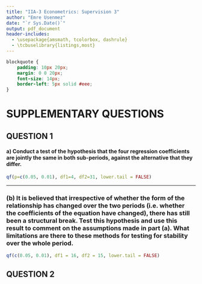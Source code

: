 ```yaml
---
title: "IIA-3 Econometrics: Supervision 3"
author: "Emre Usenmez"
date: "`r Sys.Date()`"
output: pdf_document
header-includes: 
  - \usepackage{amsmath, tcolorbox, dashrule}
  - \tcbuselibrary{listings,most}
---
```


<!-- This comment will not be displayed in the output. Below change to CSS style is to ensure the blocktexts are in the same form size as the rest of the text.-->

```css
blockquote {
    padding: 10px 20px;
    margin: 0 0 20px;
    font-size: 14px;
    border-left: 5px solid #eee;
}
```


# SUPPLEMENTARY QUESTIONS

\bigskip\bigskip

## QUESTION 1

\textbf{In a study of the Cobb-Douglass production function, a researcher suspects that the parameters are subject to change over time. Data on output, $Y$, labor input, $X_1$, and capital stock, $X_2$, are available for years 1929 to 1967. $T$ represents the time trend. The results obtained are as follows (t-values in parantheses):}

\begin{alignat*}{6}
\text{Full Sample:  } \ \ \widehat{log Y} & {}={} && -3.02 {}+{} && 1.34 \ logX_1 {}+{} && 0.29 \ logX_2 {}+{} && 0.0052 \ T \\
 & && (-6.65) && (14.68) && (4.89) && (2.34) \\
 & && && R^2 = 0.99535 && &&\hat{\sigma} = 0.03274 \\
\text{1929-48:  } \ \ \widehat{log Y} & {}={} && -3.22 {}+{} && 1.36 \ logX_1 {}+{} && 0.32 \ logX_2 {}+{} && 0.0051 \ T \\
 & && (-4.63) && (4.95) && (1.36) && (1.40) \\
 & && && R^2 = 0.97853 && && \hat{\sigma} = 0.04449 \\
\text{1949-67:  } \ \ \widehat{log Y} & {}={} && -1.56 {}+{} && 1.02 \ logX_1 {}+{} && 0.33 \ logX_2 {}+{} && 0.0095 \ T \\
 & && (-2.21) && (7.58) && (2.33) && (1.85) \\
 & && && R^2 = 0.99565 && && \hat{\sigma} = 0.0135 \\
\end{alignat*}

#### a) Conduct a test of the hypothesis that the four regression coefficients are jointly the same in both sub-periods, against the alternative that they differ.
\begin{description}
\item[Answer:] 

This question is effectively testing if there is a structural break from the start of 1949 which may be caused by different intercept, different slope coefficient, or both. Suppose the coefficients of the full sample regression are $\beta$s, and coefficients of the 1929-48 regression are $\psi$s, and coefficients of the 1949-67 are $\gamma$s. Our hypothesis is therefore:
\[
\mathbb{H}_0: (\psi_0=\gamma_0) \cap (\psi_1=\gamma_1) \cap (\psi_2=\gamma_2) \cap (\psi_3=\gamma_3) 
\]
We can test this in two ways. First is to reparameterize the model and then run an $F$-test, and the second is to run a Chow test.

\underline{First Approach:}

We can create a new coefficient $\delta = \psi-\gamma$ whereby our model becomes: $\widehat{logY}=\delta_0 + \delta_1 \ log X_1 + \delta_2 \ log X_2 + \delta_3 T + \varepsilon$ for which the hypothesis becomes:
\[
\mathbb{H}_0: (\delta_0=0) \cap (\delta_1=0) \cap (\delta_2=0) \cap (\delta_3=0)
\]
We would then use the $F$-test for this join hypothesis.

\underline{Second Approach:}

An alternative appraoch is to use \textit{Chow Test}.\footnote{Chow, C Gregory (1960) \textit{Tests of Equality Between Sets of Coefficients in Two Linear Regressions}, Econometrica, 28(3) 591:605} This test assumes that:
\begin{itemize}
  \item The error terms in the subperiod regressions are normally distributed with the same, i.e. homoskedastic, variance $\sigma^2$. That is, $u_{1929-48t} \sim N(0,\sigma^2)$ and $u_{1949-67t} \sim N(0,\sigma^2)$.
  \item The two error terms $u_{1929-48t}$ and $u_{1949-67t}$ are independently distributed.
\end{itemize}

The Chow test is an $F$-ratio which means we will need the $RSS$ of both unrestricted and restricted models. Here, \textit{the full sample model is the restricted model} since that is the model we have by imposing the restrictions that all $\psi_j=\gamma_j$ for $j=0,\dots,3$. The $RSS$ of the unrestricted model, on the other hand - and this is a key insight - is the combination of the two sub-sample $RSS$s.

\begin{tcolorbox}[breakable, title=Why $RSS$ and not $R^2$ form of $F$-Test, skin=enhancedlast]
Note that the Chow test uses $RSS$ and that there is no simple $R^2$ form of the $F$-test if separate regressions have been estimated for each group. This is because the $TSS$s are not the same as $\bar{Y}$ is not the same in both samples.
\end{tcolorbox}

The steps to carry out a Chow test is as follows:
\begin{enumerate}
  \item Obtain the restricted model's residual sum of squares, $RSS_R$, by estimating the regression for the full sample model with $(n-k-1)$ degrees of freedom, where $n=n_1+n_2$ with $n_1$ being the sample size of the first sub-sample, and $n_2$ being he sample size of the second sub-sample, and where $k$ is the number of regressors in that model.
  \item Estimate the first sub-sample model to obtain its residual sum of squares, $RSS_1$ with $n_1-k-1$ degrees of freedom.
  \item Do the same for the second sub-sample model to obtain $RSS_2$ with $n_2-k-1$ degrees of freedom.
  \item Add the two $RSS$s to compute the unrestricted model's residual sum of squares: $RSS_{UR}=RSS_1+RSS_2$.
  \item Compute the $F$-ratio:
  \[
  F = \frac{\dfrac{RSS_R-RSS_{UR}}{k+1}}{\dfrac{RSS_{UR}}{n-2(k+1)}}
  \]
  \item Compare the $F$-ratio to the critical $F$ value with \big( $(k+1),n-2(k+1)$ \big) degrees of freedom and fail to reject the null hypothesis of \textit{parameter stability}, i.e. no structural change, if $F$-ratio does not exceed the critical value at the chosen significance level.
\end{enumerate}

Accordingly, we first need to calculate the $RSS$s. For that, recall that $RSS = \hat{\sigma}^2(n-k-1)$ where $n=39, n_1=20, n_2=19$ because the dates are inclusive. Therefore:

\begin{align*}
RSS_R 
  &= 0.03274^2\times 35 
  &= 0.03751677 \\
RSS_UR 
  &= RSS_1 + RSS_2 \\ 
  &= 0.04449^2\times 16 + 0.0135^2\times 15 \\
  &= 0.03440351
\end{align*}

With these we can now calculate our $F$-ratio:
\[
F = \frac{\dfrac{0.03751677-0.04304995}{4}}{\dfrac{RSS_{UR}}{n-2(k+1)}} = \frac{\dfrac{0.03751677 - 0.03440351}{4}}{\dfrac{0.03440351}{31}} = 0.7013157
\]

The F-statistic for $\alpha=0.05$ is $2.678667$ and for $\alpha=0.01$ is $3.992811$, and thus we fail to reject the null hypothesis of parameter stability at either of the $\psi$ values.
\end{description}

```r
qf(p=c(0.05, 0.01), df1=4, df2=31, lower.tail = FALSE)
```


\begin{tcolorbox}[breakable, title=Why $RSS$ equals $\hat{\sigma}^2(n-k-1)$?, skin=enhancedlast]
Consider how we estimate the error variance, $\sigma^2$. First notice that $\sigma^2=\mathbb{E}(u^2)$, so an unbiased estimator of $\sigma^2$ is $\frac{1}{n}\sum_{i=1}^nu_i^2$. However, since we do not observe the errors $u_i$ this is not a true estimator. What we have, though, is the estimates of the errors $u_i$ which are the OLS residuals $\hat{u}_i$. If we replace the errors with the OLS residuals then we have
\[
\sigma^2 = \frac{\sum_{i=1}^nu_i^2}{n} = \frac{RSS}{n}
\]
which is a true estimator because it gives a computable rule for any sample of data on $X$s and $Y$. However, this is biased because it does not account for the restrictions that must be satisfied by the OLS residuals. These restrictions are given by the two OLS first order conditions:
\[
\sum_{i=1}^n\hat{u}_i = 0, \ \ \ \ \ \ \sum_{i=1}^nX_i\hat{u}_i=0
\]
for a simple regression with one regressor. In a way, if we know $n-k-1$ residuals, we can always get the other remaining residuals by using the restrictions implied by the first order conditions. Therefore there are only $n-k-1$ degrees of freedom in the OLS residuals, as opposed to $n$ degrees of freedom in the errors.

The unbiased estimator of the error variance is therefore:
\[
\hat{\sigma}^2 = \frac{\sum_{i=1}^n\hat{u}_i^2}{n-k-1} = \frac{RSS}{n-k-1}
\]
where in simple regression with one regressor, $k=1$.
\end{tcolorbox}


\bigskip\bigskip
***
\bigskip\bigskip

### (b) It is believed that irrespective of whether the form of the relationship has changed over the two periods (i.e. whether the coefficients of the equation have changed), there has still been a structural break. Test this hypothesis and use this result to comment on the assumptions made in part (a). What limitations are there to these methods for testing for stability over the whole period.

\begin{description}
\item[Answer:] What this question is effectively asking is that whether the error variances of the two subperiod regressions are the same. Recall from part (a) one of the two key assumptions of the Chow test is that the variances of the errors are homoskedastic. Therefore the hypothesis is:
\[
\mathbb{H}_0: \sigma_\psi = \sigma_\gamma \ \ \ \ \ \ \ \text{or } \ \ \ \ \mathbb{H}_0: \frac{\sigma_\psi}{\sigma_\gamma}=1 \\
\mathbb{H}_1: \sigma_\psi \neq \sigma_\gamma \ \ \ \ \ \ \ \ text{or } \ \ \ \ \mathbb{H}_0: \frac{\sigma_\psi}{\sigma_\gamma}\neq 1
\]
If the variances of the two subpopulations are the same, i.e. $\sigma_\psi=\sigma_\gamma$, as assumed by the Chow test, then the ratios of the ratios of estimated error variance to population error variance has an $F$ distribution with $(n_1-k-1)$ and $(n_2-k-1)$ degrees of freedom in the numerator and denominator, respectively. That is,
\[
\frac{\dfrac{\hat{\sigma}_\psi^2}{\sigma_\psi^2}}{\dfrac{\hat{\sigma}_\gamma^2}{\sigma_\gamma^2}} \sim F_{(n_1-k-1),(n_2-k-1)}.
\]

Notice that if $\sigma_\psi=\sigma_\gamma$ then this ratio and thus the $F$-test becomes:
\[
F = \frac{\sigma_\psi^2}{\sigma_\gamma^2}
\]
where by convention the larger estimated variance is in the numerator.

Accordingly, our $F$-statistic is:
\[
F = \frac{0.04449^2}{0.0135^2} = 10.86069.
\]

Since this is a two-tailed test, but we are putting the higher variance in the numerator, then we can treat it as one-sided test with alternative hypothesis is greater than $1$, The critical values for $\alpha=0.05$ with $(16,15)$ degrees of freedom is $2.384875$, and for $\alpha=0.01$ it is $3.485246$.

Thus at both $\alpha$ levels we can reject the null hypothesis and conclude that the subperiod variances are not the same at $\alpha=0.01$. 
This means, the assumption of Chow test does not hold and we shouldn't use the Chow test, at least not in this form. There are modifications to Chow test that can be utilized but that is beyond this class.

Another point regarding the Chow test to bear in mind is that it is sensitive to the choice of the time at which we divide the subperiods. The $F$ values would be different if the cut-off point was 1947 or 1949.

Finally, the Chow test will tell us only if the two regressions are different but not whether the difference is due to the intercepts, the slopes, or both. We can use dummy variables for that, though.

\end{description}

```r
qf(c(0.05, 0.01), df1 = 16, df2 = 15, lower.tail = FALSE)
```


\bigskip\bigskip\bigskip
\hdashrule[0.5ex]{\textwidth}{1pt}{3mm}
\bigskip\bigskip\bigskip

## QUESTION 2
